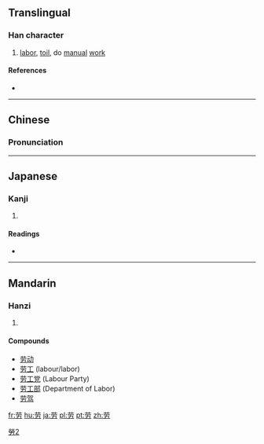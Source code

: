 {{also|勞}}
==Translingual==

===Han character===
{{Han char|rn=19|rad=力|as=05|sn=7|four=|canj=廿月大尸 (TBKS)|ids=⿱⿱[[艹]][[冖]][[力]]}}

# [[labor]], [[toil]], do [[manual]] [[work]]

====References====
* {{Han ref|kx=0147.071|dkj=02328|dj=0331.140|hdz=10368.010|uh=52B3|ud=21171}}

----

==Chinese==
{{zh-hanzi-box|劳|[[勞]]}}

===Pronunciation===
{{zh-pron
|m=láo,lào
|c=lou4
|mc=y
|oc=y
|ma=
|cat=v,pn
}}

----

==Japanese==

===Kanji===
{{ja-kanji|grade=|rs=力05}}

# {{defn|lang=ja|sort=力05}}

====Readings====
* {{ja-readings|on=[[ろう]] (rō)|kun=}}

----

==Mandarin==

===Hanzi===
{{cmn-hanzi|tra=勞|pin=[[láo]] ([[lao2]]), [[lào]] ([[lao4]])|wg=lao<sup>2</sup>, lao<sup>4</sup>}}

# {{defn|lang=cmn|sort=力05}}

====Compounds====
* [[劳动]]
* [[劳工]] (labour/labor)
* [[劳工党]] (Labour Party)
* [[劳工部]] (Department of Labor)
* [[劳驾]]

[[Category:CJKV characters simplified differently in Japan and China|勞2]]

[[fr:劳]]
[[hu:劳]]
[[ja:劳]]
[[pl:劳]]
[[pt:劳]]
[[zh:劳]]